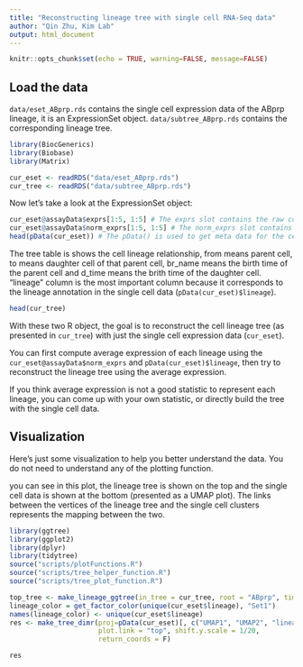 ```yaml
---
title: "Reconstructing lineage tree with single cell RNA-Seq data"
author: "Qin Zhu, Kim Lab"
output: html_document
---
```


```r
knitr::opts_chunk$set(echo = TRUE, warning=FALSE, message=FALSE)
```

## Load the data

`data/eset_ABprp.rds` contains the single cell expression data of the ABprp lineage, it is an ExpressionSet object.
`data/subtree_ABprp.rds` contains the corresponding lineage tree. 

```r
library(BiocGenerics)
library(Biobase)
library(Matrix)

cur_eset <- readRDS("data/eset_ABprp.rds")
cur_tree <- readRDS("data/subtree_ABprp.rds")
```

Now let's take a look at the ExpressionSet object:

```r
cur_eset@assayData$exprs[1:5, 1:5] # The exprs slot contains the raw count matrix in sparse matrix format
cur_eset@assayData$norm_exprs[1:5, 1:5] # The norm_exprs slot contains the log2 transformed normalized count matrix in sparse matrix format
head(pData(cur_eset)) # The pData() is used to get meta data for the cells, such as lineage, cell type, embryo time and batch
```

The tree table is shows the cell lineage relationship, from means parent cell, to means daughter cell of that parent cell, br_name means the birth time of the parent cell and d_time means the brith time of the daughter cell. "lineage" column is the most important column because it corresponds to the lineage annotation in the single cell data (`pData(cur_eset)$lineage`). 

```r
head(cur_tree)
```

With these two R object, the goal is to reconstruct the cell lineage tree (as presented in `cur_tree`) with just the single cell expression data (`cur_eset`). 

You can first compute average expression of each lineage using the `cur_eset@assayData$norm_exprs` and `pData(cur_eset)$lineage`, then try to reconstruct the lineage tree using the average expression.

If you think average expression is not a good statistic to represent each lineage, you can come up with your own statistic, or directly build the tree with the single cell data.


## Visualization

Here's just some visualization to help you better understand the data. You do not need to understand any of the plotting function.

you can see in this plot, the lineage tree is shown on the top and the single cell data is shown at the bottom (presented as a UMAP plot). The links between the vertices of the lineage tree and the single cell clusters represents the mapping between the two.

```r
library(ggtree)
library(ggplot2)
library(dplyr)
library(tidytree)
source("scripts/plotFunctions.R")
source("scripts/tree_helper_function.R")
source("scripts/tree_plot_function.R")

top_tree <- make_lineage_ggtree(in_tree = cur_tree, root = "ABprp", time.cut = 250, color.annot = "lineage", branch.length='lifetime') + guides(color= F)
lineage_color = get_factor_color(unique(cur_eset$lineage), "Set1")
names(lineage_color) <- unique(cur_eset$lineage)
res <- make_tree_dimr(proj=pData(cur_eset)[, c("UMAP1", "UMAP2", "lineage")], left_tree = NULL, right_tree = NULL, top_tree = top_tree, shared.col = "lineage", colorBy = "lineage", tree.color = lineage_color, label.time.cut = 120,
                      plot.link = "top", shift.y.scale = 1/20, 
                      return_coords = F) 

res
```







